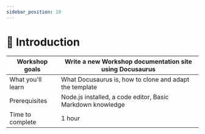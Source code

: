 ```yaml
---
sidebar_position: 10
---
```

# 📘 Introduction


|Workshop goals|Write a new Workshop documentation site using Docusaurus|
|-|-|
|What you'll learn|What Docusaurus is, how to clone and adapt the template|
|Prerequisites|Node.js installed, a code editor, Basic Markdown knowledge|
|Time to complete|1 hour|

